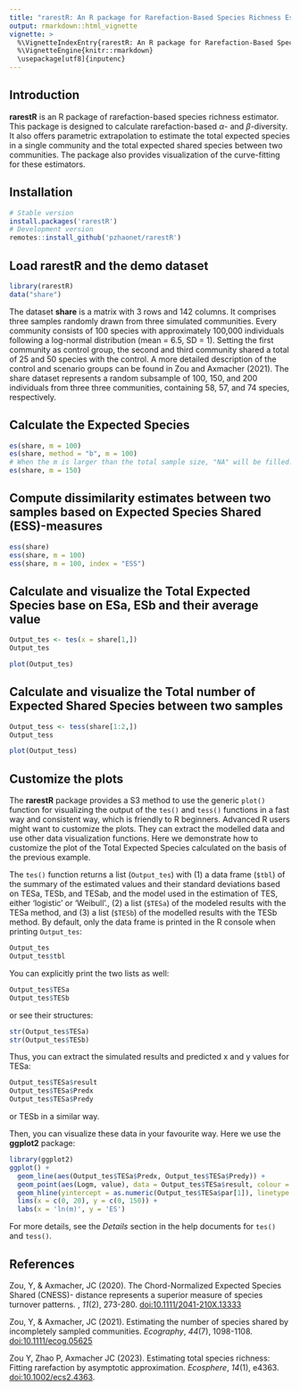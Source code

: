 ```yaml
---
title: "rarestR: An R package for Rarefaction-Based Species Richness Estimator"
output: rmarkdown::html_vignette
vignette: >
  %\VignetteIndexEntry{rarestR: An R package for Rarefaction-Based Species Richness Estimator}
  %\VignetteEngine{knitr::rmarkdown}
  \usepackage[utf8]{inputenc}
---
```


## Introduction

**rarestR** is an R package of rarefaction-based species richness estimator. This package is designed to calculate rarefaction-based $\alpha$- and $\beta$-diversity. It also offers parametric extrapolation to estimate the total expected species in a single community and the total expected shared species between two communities. The package also provides visualization of the curve-fitting for these estimators.

## Installation

```r
# Stable version
install.packages('rarestR')
# Development version
remotes::install_github('pzhaonet/rarestR')
```

## Load rarestR and the demo dataset

```r
library(rarestR)
data("share")
```

The dataset **share** is a matrix with 3 rows and 142 columns. It comprises three samples randomly drawn from three simulated communities. Every community consists of 100 species with approximately 100,000 individuals following a log-normal distribution (mean = 6.5, SD = 1). Setting the first community as control group, the second and third community shared a total of 25 and 50 species with the control. A more detailed description of the control and scenario groups can be found in Zou and Axmacher (2021). The share dataset represents a random subsample of 100, 150, and 200 individuals from three three communities, containing 58, 57, and 74 species, respectively.

## Calculate the Expected Species

```r
es(share, m = 100)
es(share, method = "b", m = 100)
# When the m is larger than the total sample size, "NA" will be filled:
es(share, m = 150)
```

## Compute dissimilarity estimates between two samples based on Expected Species Shared (ESS)-measures

```r
ess(share)
ess(share, m = 100)
ess(share, m = 100, index = "ESS")
```

## Calculate and visualize the Total Expected Species base on ESa, ESb and their average value

```r
Output_tes <- tes(x = share[1,])
Output_tes
```

```r
plot(Output_tes)
```

## Calculate and visualize the Total number of Expected Shared Species between two samples

```r
Output_tess <- tess(share[1:2,])
Output_tess
```

```r
plot(Output_tess)
```

## Customize the plots

The **rarestR** package provides a S3 method to use the generic `plot()` function for visualizing the output of the `tes()` and `tess()` functions in a fast way and consistent way, which is friendly to R beginners. Advanced R users might want to customize the plots. They can extract the modelled data and use other data visualization functions. Here we demonstrate how to customize the plot of the Total Expected Species calculated on the basis of the previous example.

The `tes()` function returns a list (`Output_tes`) with (1) a data frame (`$tbl`) of the summary of the estimated values and their standard deviations based on TESa, TESb, and TESab, and the model used in the estimation of TES, either 'logistic' or 'Weibull'., (2) a list (`$TESa`) of the modeled results with the TESa method, and (3) a list (`$TESb`) of the modelled results with the TESb method. By default, only the data frame is printed in the R console when printing `Output_tes`:

```r
Output_tes
Output_tes$tbl
```

You can explicitly print the two lists as well:

```r
Output_tes$TESa
Output_tes$TESb
```

or see their structures:

```r
str(Output_tes$TESa)
str(Output_tes$TESb)
```

Thus, you can extract the simulated results and predicted x and y values for TESa:

```r
Output_tes$TESa$result
Output_tes$TESa$Predx
Output_tes$TESa$Predy
```

or TESb in a similar way.

Then, you can visualize these data in your favourite way. Here we use the **ggplot2** package:

```r
library(ggplot2)
ggplot() +
  geom_line(aes(Output_tes$TESa$Predx, Output_tes$TESa$Predy)) +
  geom_point(aes(Logm, value), data = Output_tes$TESa$result, colour = 'red', shape = 1, size = 3) +
  geom_hline(yintercept = as.numeric(Output_tes$TESa$par[1]), linetype = 2) + 
  lims(x = c(0, 20), y = c(0, 150)) +
  labs(x = 'ln(m)', y = 'ES')
```

For more details, see the *Details* section in the help documents for `tes()` and `tess()`.

## References

Zou, Y, & Axmacher, JC (2020). The Chord-Normalized Expected Species Shared (CNESS)- distance represents a superior measure of species turnover patterns. , *11*(2), 273-280. [doi:10.1111/2041-210X.13333](https://doi.org/10.1111/2041-210X.13333)

Zou, Y, & Axmacher, JC (2021). Estimating the number of species shared by incompletely sampled communities. _Ecography_, *44*(7), 1098-1108. [doi:10.1111/ecog.05625]( https://doi.org/10.1111/ecog.05625)

Zou Y, Zhao P, Axmacher JC (2023). Estimating total species richness: Fitting rarefaction by asymptotic approximation.  _Ecosphere_, *14*(1), e4363. [doi:10.1002/ecs2.4363](https://doi.org/10.1002/ecs2.4363).
